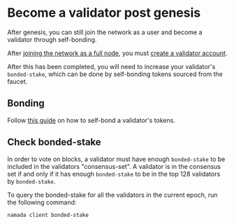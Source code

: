 # Become a validator post genesis

After genesis, you can still join the network as a user and become a validator through self-bonding. 

After [joining the network as a full node](../../operators/ledger/running-a-full-node.mdx), you must [create a validator account](../../operators/validators/validator-setup.mdx).

After this has been completed, you will need to increase your validator's `bonded-stake`, which can be done by self-bonding tokens sourced from the faucet.


## Bonding

Follow [this guide](../../operators/validators/staking.mdx#self-bonding) on how to self-bond a validator's tokens.

## Check bonded-stake
In order to vote on blocks, a validator must have enough `bonded-stake` to be included in the validators "consensus-set". A validator is in the consensus set if and only if it has enough `bonded-stake` to be in the top 128 validators by `bonded-stake`.

To query the bonded-stake for all the validators in the current epoch, run the following command:
```bash copy
namada client bonded-stake
```